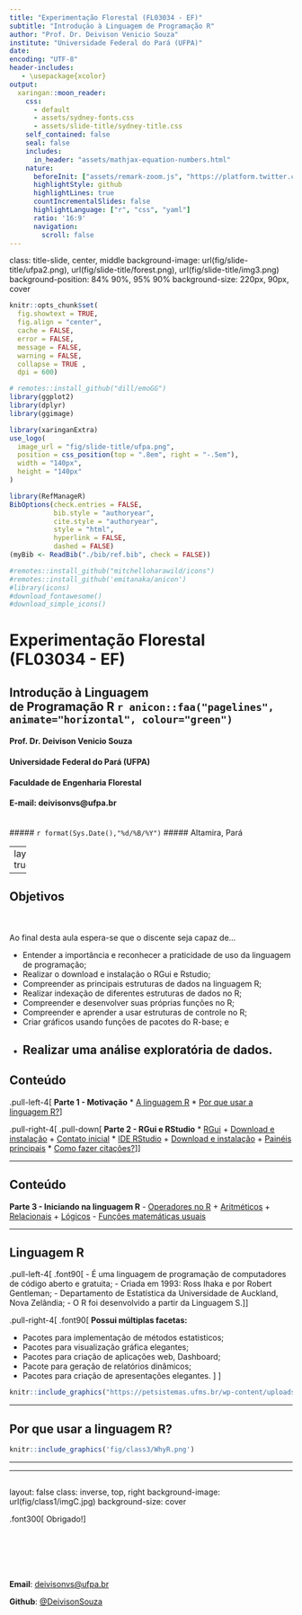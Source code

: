 ```yaml
---
title: "Experimentação Florestal (FL03034 - EF)"
subtitle: "Introdução à Linguagem de Programação R"
author: "Prof. Dr. Deivison Venicio Souza"
institute: "Universidade Federal do Pará (UFPA)"
date: 
encoding: "UTF-8"
header-includes: 
   - \usepackage{xcolor}
output:
  xaringan::moon_reader:
    css:
      - default
      - assets/sydney-fonts.css
      - assets/slide-title/sydney-title.css
    self_contained: false
    seal: false
    includes:
      in_header: "assets/mathjax-equation-numbers.html"
    nature:
      beforeInit: ["assets/remark-zoom.js", "https://platform.twitter.com/widgets.js"]
      highlightStyle: github
      highlightLines: true
      countIncrementalSlides: false
      highlightLanguage: ["r", "css", "yaml"]
      ratio: '16:9'
      navigation:
        scroll: false
---
```

class: title-slide, center, middle
background-image: url(fig/slide-title/ufpa2.png), url(fig/slide-title/forest.png), url(fig/slide-title/img3.png)
background-position: 84% 90%, 95% 90%
background-size: 220px, 90px, cover

```r
knitr::opts_chunk$set(
  fig.showtext = TRUE,
  fig.align = "center", 
  cache = FALSE,
  error = FALSE,
  message = FALSE, 
  warning = FALSE, 
  collapse = TRUE ,
  dpi = 600)
```

```r
# remotes::install_github("dill/emoGG")
library(ggplot2)
library(dplyr)
library(ggimage)
```

```r
library(xaringanExtra)
use_logo(
  image_url = "fig/slide-title/ufpa.png",
  position = css_position(top = ".8em", right = "-.5em"),
  width = "140px",
  height = "140px"
)
```

```r
library(RefManageR)
BibOptions(check.entries = FALSE,
           bib.style = "authoryear",
           cite.style = "authoryear",
           style = "html",
           hyperlink = FALSE,
           dashed = FALSE)
(myBib <- ReadBib("./bib/ref.bib", check = FALSE))
```

```r
#remotes::install_github("mitchelloharawild/icons")
#remotes::install_github('emitanaka/anicon')
#library(icons)
#download_fontawesome()
#download_simple_icons()
```

<!-- title-slide -->
# Experimentação Florestal <br> (FL03034 - EF)

## Introdução à Linguagem <br> de Programação R `r anicon::faa("pagelines", animate="horizontal", colour="green")`

#### **Prof. Dr. Deivison Venicio Souza**
#### Universidade Federal do Pará (UFPA) 
#### Faculdade de Engenharia Florestal
#### E-mail: deivisonvs@ufpa.br
<br>
##### `r format(Sys.Date(),"%d/%B/%Y")`
##### Altamira, Pará

---
layout: true
<div class="my-header"></div>
<div class="my-footer"><span>Prof. Dr. Deivison Venicio Souza (E-mail: deivisonvs@ufpa.br)&emsp;&emsp;&emsp;&emsp;&emsp;Experimentação Florestal (FL03034 - EF) - Introdução à Linguagem de Programação R</div>

---

## Objetivos
<br><br>
Ao final desta aula espera-se que o discente seja capaz de...

* Entender a importância e reconhecer a praticidade de uso da linguagem de programação;
* Realizar o download e instalação o RGui e Rstudio;
* Compreender as principais estruturas de dados na linguagem R;
* Realizar indexação de diferentes estruturas de dados no R;
* Compreender e desenvolver suas próprias funções no R;
* Compreender e aprender a usar estruturas de controle no R;
* Criar gráficos usando funções de pacotes do R-base; e
* Realizar uma análise exploratória de dados.
---

## Conteúdo

.pull-left-4[
**Parte 1 - Motivação**
* [A linguagem R](#linguagemR)
* [Por que usar a linguagem R?](#porqueR)
]

.pull-right-4[
.pull-down[
**Parte 2 - RGui e RStudio**
* [RGui](#RGui)
    + [Download e instalação](#RGui)
    + [Contato inicial](#RguiInicial)
* [IDE RStudio](#Rstudio)
    + [Download e instalação](#Rstudio)
    + [Painéis principais](#IDEPaineis)
* [Como fazer citações?](#ComoCitar)
]
]


---

## Conteúdo

**Parte 3 - Iniciando na linguagem R**
- [Operadores no R](#Operadores)
    + [Aritméticos](#arit)
    + [Relacionais](#relac)
    + [Lógicos](#log)
- [Funções matemáticas usuais](#FunsMat)

---

## Linguagem R

.pull-left-4[
.font90[
- É uma linguagem de programação de computadores de código aberto e gratuita;
- Criada em 1993: Ross Ihaka e por Robert Gentleman;
- Departamento de Estatística da Universidade de Auckland, Nova Zelândia;
- O R foi desenvolvido a partir da Linguagem S.
]
]

.pull-right-4[
.font90[
**Possui múltiplas facetas:**

- Pacotes para implementação de métodos estatisticos;
- Pacotes para visualização gráfica elegantes;
- Pacotes para criação de aplicações web, Dashboard;
- Pacote para geração de relatórios dinâmicos;
- Pacotes para criação de apresentações elegantes.
]
]


```r
knitr::include_graphics("https://petsistemas.ufms.br/wp-content/uploads/2017/02/main-qimg-7012cde5b60209165cdc281d888b33ac.png")
```

---

## Por que usar a linguagem R?

```r
knitr::include_graphics('fig/class3/WhyR.png')
```

---



---


<!--Slide XX -->
---
layout: false
class: inverse, top, right
background-image: url(fig/class1/imgC.jpg)
background-size: cover

.font300[
Obrigado!
]
<br><br><br><br><br><br>

**Email**: <a href="mailto:deivisonvs@ufpa.br">deivisonvs@ufpa.br</a>

**Github**: <a href="https://github.com/DeivisonSouza">@DeivisonSouza</a>
